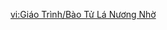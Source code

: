 {{Tutorial
|title    = Spores of Repose
|subtitle = Gameplay Tutorial
|type     = Adventure
|icon     = Icon Tutorial Combat.png
|about    = 
|image1   = Tutorial Spores of Repose.png
|text1    = Spores of Repose will become attached to you when you {{Color|help|indwell special Spiritsconces or use [[special Coilgrass Sigil]]s}}. {{Color|help|Within a certain radius}}, you can use each Spore to create a Leaf of Repose when jumping or attacking in mid-air.<br>Be careful though, for Leaves created this way will disappear after a while...
|sort     = 6349
}}

[[vi:Giáo Trình/Bào Tử Lá Nương Nhờ]]